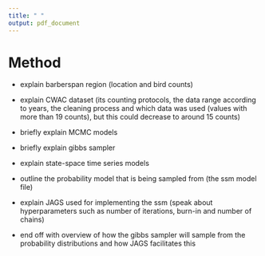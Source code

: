 ```yaml
---
title: " "
output: pdf_document
---
```


# Method

- explain barberspan region (location and bird counts)
- explain CWAC dataset (its counting protocols, the data range according to years, the cleaning process and which data was used (values with more than 19 counts), but this could decrease to around 15 counts)

- briefly explain MCMC models
- briefly explain gibbs sampler
- explain state-space time series models

- outline the probability model that is being sampled from (the ssm model file)

- explain JAGS used for implementing the ssm (speak about hyperparameters such as number of iterations, burn-in and number of chains)

- end off with overview of how the gibbs sampler will sample from the probability distributions and how JAGS facilitates this

